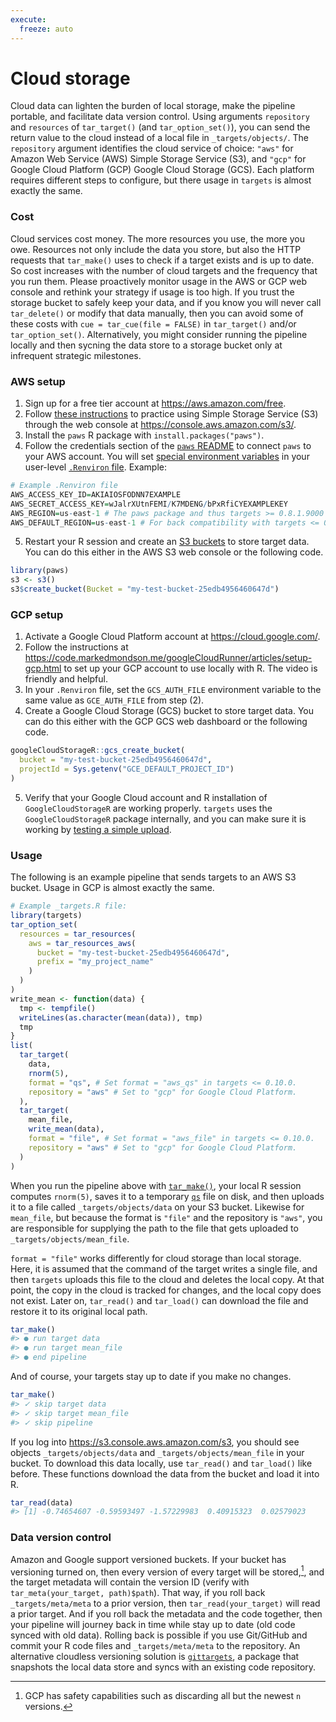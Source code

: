```yaml
---
execute:
  freeze: auto
---
```


# Cloud storage {#cloud-storage}

Cloud data can lighten the burden of local storage, make the pipeline portable, and facilitate data version control. Using arguments `repository` and `resources` of `tar_target()` (and `tar_option_set()`), you can send the return value to the cloud instead of a local file in `_targets/objects/`. The `repository` argument identifies the cloud service of choice: `"aws"` for Amazon Web Service (AWS) Simple Storage Service (S3), and `"gcp"` for Google Cloud Platform (GCP) Google Cloud Storage (GCS). Each platform requires different steps to configure, but there usage in `targets` is almost exactly the same.

### Cost

Cloud services cost money. The more resources you use, the more you owe. Resources not only include the data you store, but also the HTTP requests that `tar_make()` uses to check if a target exists and is up to date. So cost increases with the number of cloud targets and the frequency that you run them. Please proactively monitor usage in the AWS or GCP web console and rethink your strategy if usage is too high. If you trust the storage bucket to safely keep your data, and if you know you will never call `tar_delete()` or modify that data manually, then you can avoid some of these costs with `cue = tar_cue(file = FALSE)` in `tar_target()` and/or `tar_option_set()`. Alternatively, you might consider running the pipeline locally and then sycning the data store to a storage bucket only at infrequent strategic milestones.

### AWS setup

1. Sign up for a free tier account at <https://aws.amazon.com/free>. 
2. Follow [these instructions](https://docs.aws.amazon.com/AmazonS3/latest/gsg/GetStartedWithS3.html) to practice using Simple Storage Service (S3) through the web console at <https://console.aws.amazon.com/s3/>. 
3. Install the `paws` R package with `install.packages("paws")`.
4. Follow the credentials section of the [`paws` README](https://github.com/paws-r/paws/blob/main/README.md) to connect `paws` to your AWS account. You will set [special environment variables](https://docs.aws.amazon.com/cli/latest/userguide/cli-configure-envvars.htm) in your user-level [`.Renviron` file](https://usethis.r-lib.org/reference/edit.html). Example:
```r
# Example .Renviron file
AWS_ACCESS_KEY_ID=AKIAIOSFODNN7EXAMPLE
AWS_SECRET_ACCESS_KEY=wJalrXUtnFEMI/K7MDENG/bPxRfiCYEXAMPLEKEY
AWS_REGION=us-east-1 # The paws package and thus targets >= 0.8.1.9000 use this.
AWS_DEFAULT_REGION=us-east-1 # For back compatibility with targets <= 0.8.1.
```
5. Restart your R session and create an [S3 buckets](https://docs.aws.amazon.com/AmazonS3/latest/dev/UsingBucket.html) to store target data. You can do this either in the AWS S3 web console or the following code.
```r
library(paws)
s3 <- s3()
s3$create_bucket(Bucket = "my-test-bucket-25edb4956460647d")
```

### GCP setup

1. Activate a Google Cloud Platform account at <https://cloud.google.com/>.
2. Follow the instructions at <https://code.markedmondson.me/googleCloudRunner/articles/setup-gcp.html> to set up your GCP account to use locally with R. The video is friendly and helpful.
3. In your `.Renviron` file, set the `GCS_AUTH_FILE` environment variable to the same value as `GCE_AUTH_FILE` from step (2).
4. Create a Google Cloud Storage (GCS) bucket to store target data. You can do this either with the GCP GCS web dashboard or the following code.
```r
googleCloudStorageR::gcs_create_bucket(
  bucket = "my-test-bucket-25edb4956460647d",
  projectId = Sys.getenv("GCE_DEFAULT_PROJECT_ID")
)
```
5. Verify that your Google Cloud account and R installation of `GoogleCloudStorageR` are working properly. `targets` uses the `GoogleCloudStorageR` package internally, and you can make sure it is working by [testing a simple upload](https://code.markedmondson.me/googleCloudStorageR/articles/googleCloudStorageR.html#uploading-objects---simple-uploads).

### Usage

The following is an example pipeline that sends targets to an AWS S3 bucket. Usage in GCP is almost exactly the same.

```r
# Example _targets.R file:
library(targets)
tar_option_set(
  resources = tar_resources(
    aws = tar_resources_aws(
      bucket = "my-test-bucket-25edb4956460647d",
      prefix = "my_project_name"
    )
  )
)
write_mean <- function(data) {
  tmp <- tempfile()
  writeLines(as.character(mean(data)), tmp)
  tmp
}
list(
  tar_target(
    data,
    rnorm(5),
    format = "qs", # Set format = "aws_qs" in targets <= 0.10.0.
    repository = "aws" # Set to "gcp" for Google Cloud Platform.
  ), 
  tar_target(
    mean_file,
    write_mean(data),
    format = "file", # Set format = "aws_file" in targets <= 0.10.0.
    repository = "aws" # Set to "gcp" for Google Cloud Platform.
  )
)
```

When you run the pipeline above with [`tar_make()`](https://docs.ropensci.org/targets/reference/tar_make.html), your local R session computes `rnorm(5)`, saves it to a temporary [`qs`](https://github.com/traversc/qs) file on disk, and then uploads it to a file called `_targets/objects/data` on your S3 bucket. Likewise for `mean_file`, but because the format is `"file"` and the repository is `"aws"`, you are responsible for supplying the path to the file that gets uploaded to `_targets/objects/mean_file`.

`format = "file"` works differently for cloud storage than local storage. Here, it is assumed that the command of the target writes a single file, and then `targets` uploads this file to the cloud and deletes the local copy. At that point, the copy in the cloud is tracked for changes, and the local copy does not exist. Later on, `tar_read()` and `tar_load()` can download the file and restore it to its original local path.

```r
tar_make()
#> ● run target data
#> ● run target mean_file
#> ● end pipeline
```

And of course, your targets stay up to date if you make no changes.

```r
tar_make()
#> ✓ skip target data
#> ✓ skip target mean_file
#> ✓ skip pipeline
```

If you log into <https://s3.console.aws.amazon.com/s3>, you should see objects `_targets/objects/data` and `_targets/objects/mean_file` in your bucket. To download this data locally, use `tar_read()` and `tar_load()` like before. These functions download the data from the bucket and load it into R.

```r
tar_read(data)
#> [1] -0.74654607 -0.59593497 -1.57229983  0.40915323  0.02579023
```

### Data version control

Amazon and Google support versioned buckets. If your bucket has versioning turned on, then every version of every target will be stored,^[GCP has safety capabilities such as discarding all but the newest `n` versions.], and the target metadata will contain the version ID (verify with `tar_meta(your_target, path)$path`). That way, if you roll back `_targets/meta/meta` to a prior version, then `tar_read(your_target)` will read a prior target. And if you roll back the metadata and the code together, then your pipeline will journey back in time while stay up to date (old code synced with old data). Rolling back is possible if you use Git/GitHub and commit your R code files and `_targets/meta/meta` to the repository. An alternative cloudless versioning solution is [`gittargets`](https://docs.ropensci.org/gittargets/), a package that snapshots the local data store and syncs with an existing code repository.
